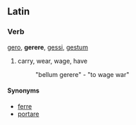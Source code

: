 ==Latin==
===Verb===
[[gero]], '''gerere''', [[gessi]], [[gestum]]

# carry, wear, wage, have
#:  "bellum gerere" - "to wage war"

====Synonyms====
*[[ferre]]
*[[portare]]